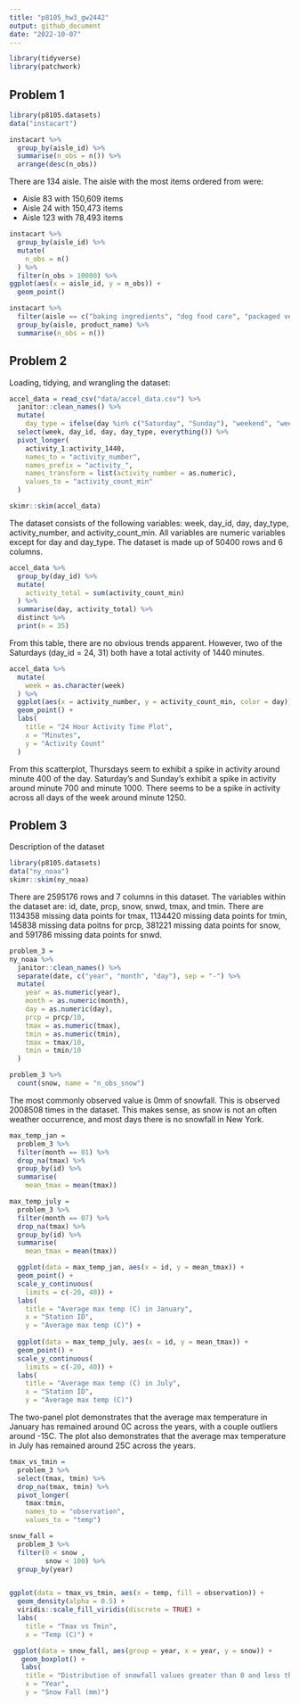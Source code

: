 ```yaml
---
title: "p8105_hw3_gw2442"
output: github_document
date: "2022-10-07"
---
```

```r
library(tidyverse)
library(patchwork)
```

## Problem 1 

```r
library(p8105.datasets)
data("instacart")

instacart %>%
  group_by(aisle_id) %>%
  summarise(n_obs = n()) %>%
  arrange(desc(n_obs))
```

There are 134 aisle. The aisle with the most items ordered from were:

 * Aisle 83 with 150,609 items
 * Aisle 24 with 150,473 items
 * Aisle 123 with 78,493 items

```r
instacart %>%
  group_by(aisle_id) %>%
  mutate(
    n_obs = n()
  ) %>%
  filter(n_obs > 10000) %>%
ggplot(aes(x = aisle_id, y = n_obs)) +
  geom_point()
```

```r
instacart %>%
  filter(aisle == c("baking ingredients", "dog food care", "packaged vegetables fruits")) %>%
  group_by(aisle, product_name) %>%
  summarise(n_obs = n()) 

```

## Problem 2

Loading, tidying, and wrangling the dataset:
```r
accel_data = read_csv("data/accel_data.csv") %>%
  janitor::clean_names() %>%
  mutate(
    day_type = ifelse(day %in% c("Saturday", "Sunday"), "weekend", "weekday")) %>%
  select(week, day_id, day, day_type, everything()) %>%
  pivot_longer(
    activity_1:activity_1440,
    names_to = "activity_number",
    names_prefix = "activity_",
    names_transform = list(activity_number = as.numeric),
    values_to = "activity_count_min"
  ) 

skimr::skim(accel_data)
```

The dataset consists of the following variables: week, day_id, day, day_type, activity_number, and activity_count_min. All variables are numeric variables except for day and day_type. The dataset is made up of 50400 rows and 6 columns. 

```r
accel_data %>%
  group_by(day_id) %>%
  mutate(
    activity_total = sum(activity_count_min)
  ) %>%
  summarise(day, activity_total) %>%
  distinct %>%
  print(n = 35)
```

From this table, there are no obvious trends apparent. However, two of the Saturdays (day_id = 24, 31) both have a total activity of 1440 minutes. 

```r
accel_data %>%
  mutate(
    week = as.character(week)
  ) %>%
  ggplot(aes(x = activity_number, y = activity_count_min, color = day)) + 
  geom_point() +
  labs(
    title = "24 Hour Activity Time Plot",
    x = "Minutes",
    y = "Activity Count"
  )
```

From this scatterplot, Thursdays seem to exhibit a spike in activity around minute 400 of the day. Saturday's and Sunday's exhibit a spike in activity around minute 700 and minute 1000. There seems to be a spike in activity across all days of the week around minute 1250. 


## Problem 3 

Description of the dataset
```r
library(p8105.datasets)
data("ny_noaa")
skimr::skim(ny_noaa)
```

There are 2595176 rows and 7 columns in this dataset. The variables within the dataset are: id, date, prcp, snow, snwd, tmax, and tmin. There are 1134358 missing data points for tmax, 1134420 missing data points for tmin, 145838 missing data poitns for prcp, 381221 missing data points for snow, and 591786 missing data points for snwd. 

```r
problem_3 = 
ny_noaa %>%
  janitor::clean_names() %>%
  separate(date, c("year", "month", "day"), sep = "-") %>%
  mutate(
    year = as.numeric(year),
    month = as.numeric(month),
    day = as.numeric(day),
    prcp = prcp/10,
    tmax = as.numeric(tmax),
    tmin = as.numeric(tmin),
    tmax = tmax/10,
    tmin = tmin/10
  ) 

problem_3 %>%
  count(snow, name = "n_obs_snow")
```

The most commonly observed value is 0mm of snowfall. This is observed 2008508 times in the dataset. This makes sense, as snow is not an often weather occurrence, and most days there is no snowfall in New York. 

```r
max_temp_jan = 
  problem_3 %>%
  filter(month == 01) %>%
  drop_na(tmax) %>%
  group_by(id) %>%
  summarise(
    mean_tmax = mean(tmax)) 

max_temp_july = 
  problem_3 %>%
  filter(month == 07) %>%
  drop_na(tmax) %>%
  group_by(id) %>%
  summarise(
    mean_tmax = mean(tmax)) 

  ggplot(data = max_temp_jan, aes(x = id, y = mean_tmax)) +
  geom_point() +
  scale_y_continuous(
    limits = c(-20, 40)) +
  labs(
    title = "Average max temp (C) in January",
    x = "Station ID",
    y = "Average max temp (C)") +
    
  ggplot(data = max_temp_july, aes(x = id, y = mean_tmax)) + 
  geom_point() +
  scale_y_continuous(
    limits = c(-20, 40)) +
  labs(
    title = "Average max temp (C) in July",
    x = "Station ID",
    y = "Average max temp (C)") 
```

The two-panel plot demonstrates that the average max temperature in January has remained around 0C across the years, with a couple outliers around -15C. The plot also demonstrates that the average max temperature in July has remained around 25C across the years. 


```r
tmax_vs_tmin =
  problem_3 %>%
  select(tmax, tmin) %>%
  drop_na(tmax, tmin) %>%
  pivot_longer(
    tmax:tmin,
    names_to = "observation",
    values_to = "temp")

snow_fall =
  problem_3 %>%
  filter(0 < snow ,
         snow < 100) %>%
  group_by(year) 


ggplot(data = tmax_vs_tmin, aes(x = temp, fill = observation)) +
  geom_density(alpha = 0.5) +
  viridis::scale_fill_viridis(discrete = TRUE) +
  labs(
    title = "Tmax vs Tmin",
    x = "Temp (C)") +

 ggplot(data = snow_fall, aes(group = year, x = year, y = snow)) + 
   geom_boxplot() +
   labs(
    title = "Distribution of snowfall values greater than 0 and less than 100 by year",
    x = "Year",
    y = "Snow Fall (mm)") 
```



